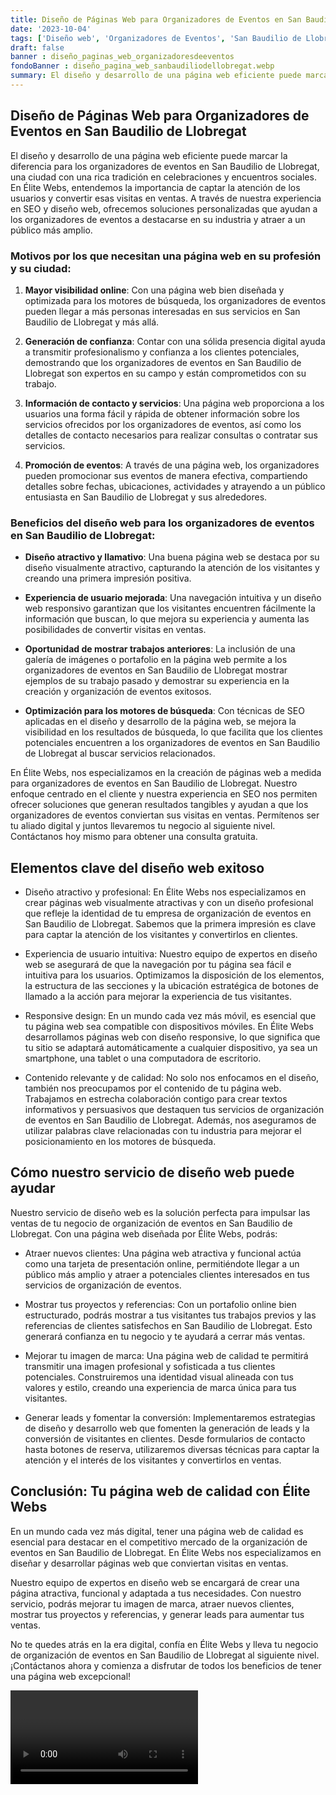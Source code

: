 ```yaml
---
title: Diseño de Páginas Web para Organizadores de Eventos en San Baudilio de Llobregat
date: '2023-10-04'
tags: ['Diseño web', 'Organizadores de Eventos', 'San Baudilio de Llobregat']
draft: false
banner : diseño_paginas_web_organizadoresdeeventos
fondoBanner : diseño_pagina_web_sanbaudiliodellobregat.webp
summary: El diseño y desarrollo de una página web eficiente puede marcar la diferencia para los organizadores de eventos en San Baudilio de Llobregat, una ciudad con una rica tradición en celebraciones y encuentros sociales. En Élite Webs, entendemos la importancia de captar la atención de los usuarios y convertir esas visitas en ventas. A través de nuestra experiencia en SEO y diseño web, ofrecemos soluciones personalizadas que ayudan a los organizadores de eventos a destacarse en su industria y atraer a un público más amplio.
---
```


## Diseño de Páginas Web para Organizadores de Eventos en San Baudilio de Llobregat

El diseño y desarrollo de una página web eficiente puede marcar la diferencia para los organizadores de eventos en San Baudilio de Llobregat, una ciudad con una rica tradición en celebraciones y encuentros sociales. En Élite Webs, entendemos la importancia de captar la atención de los usuarios y convertir esas visitas en ventas. A través de nuestra experiencia en SEO y diseño web, ofrecemos soluciones personalizadas que ayudan a los organizadores de eventos a destacarse en su industria y atraer a un público más amplio.

### Motivos por los que necesitan una página web en su profesión y su ciudad:

1. **Mayor visibilidad online**: Con una página web bien diseñada y optimizada para los motores de búsqueda, los organizadores de eventos pueden llegar a más personas interesadas en sus servicios en San Baudilio de Llobregat y más allá.

2. **Generación de confianza**: Contar con una sólida presencia digital ayuda a transmitir profesionalismo y confianza a los clientes potenciales, demostrando que los organizadores de eventos en San Baudilio de Llobregat son expertos en su campo y están comprometidos con su trabajo.

3. **Información de contacto y servicios**: Una página web proporciona a los usuarios una forma fácil y rápida de obtener información sobre los servicios ofrecidos por los organizadores de eventos, así como los detalles de contacto necesarios para realizar consultas o contratar sus servicios.

4. **Promoción de eventos**: A través de una página web, los organizadores pueden promocionar sus eventos de manera efectiva, compartiendo detalles sobre fechas, ubicaciones, actividades y atrayendo a un público entusiasta en San Baudilio de Llobregat y sus alrededores.

### Beneficios del diseño web para los organizadores de eventos en San Baudilio de Llobregat:

- **Diseño atractivo y llamativo**: Una buena página web se destaca por su diseño visualmente atractivo, capturando la atención de los visitantes y creando una primera impresión positiva.

- **Experiencia de usuario mejorada**: Una navegación intuitiva y un diseño web responsivo garantizan que los visitantes encuentren fácilmente la información que buscan, lo que mejora su experiencia y aumenta las posibilidades de convertir visitas en ventas.

- **Oportunidad de mostrar trabajos anteriores**: La inclusión de una galería de imágenes o portafolio en la página web permite a los organizadores de eventos en San Baudilio de Llobregat mostrar ejemplos de su trabajo pasado y demostrar su experiencia en la creación y organización de eventos exitosos.

- **Optimización para los motores de búsqueda**: Con técnicas de SEO aplicadas en el diseño y desarrollo de la página web, se mejora la visibilidad en los resultados de búsqueda, lo que facilita que los clientes potenciales encuentren a los organizadores de eventos en San Baudilio de Llobregat al buscar servicios relacionados.

En Élite Webs, nos especializamos en la creación de páginas web a medida para organizadores de eventos en San Baudilio de Llobregat. Nuestro enfoque centrado en el cliente y nuestra experiencia en SEO nos permiten ofrecer soluciones que generan resultados tangibles y ayudan a que los organizadores de eventos conviertan sus visitas en ventas. Permítenos ser tu aliado digital y juntos llevaremos tu negocio al siguiente nivel. Contáctanos hoy mismo para obtener una consulta gratuita.

<GifSeo />

<Cta />

## Elementos clave del diseño web exitoso

- Diseño atractivo y profesional: En Élite Webs nos especializamos en crear páginas web visualmente atractivas y con un diseño profesional que refleje la identidad de tu empresa de organización de eventos en San Baudilio de Llobregat. Sabemos que la primera impresión es clave para captar la atención de los visitantes y convertirlos en clientes.

- Experiencia de usuario intuitiva: Nuestro equipo de expertos en diseño web se asegurará de que la navegación por tu página sea fácil e intuitiva para los usuarios. Optimizamos la disposición de los elementos, la estructura de las secciones y la ubicación estratégica de botones de llamado a la acción para mejorar la experiencia de tus visitantes.

- Responsive design: En un mundo cada vez más móvil, es esencial que tu página web sea compatible con dispositivos móviles. En Élite Webs desarrollamos páginas web con diseño responsive, lo que significa que tu sitio se adaptará automáticamente a cualquier dispositivo, ya sea un smartphone, una tablet o una computadora de escritorio.

- Contenido relevante y de calidad: No solo nos enfocamos en el diseño, también nos preocupamos por el contenido de tu página web. Trabajamos en estrecha colaboración contigo para crear textos informativos y persuasivos que destaquen tus servicios de organización de eventos en San Baudilio de Llobregat. Además, nos aseguramos de utilizar palabras clave relacionadas con tu industria para mejorar el posicionamiento en los motores de búsqueda.

## Cómo nuestro servicio de diseño web puede ayudar

Nuestro servicio de diseño web es la solución perfecta para impulsar las ventas de tu negocio de organización de eventos en San Baudilio de Llobregat. Con una página web diseñada por Élite Webs, podrás:

- Atraer nuevos clientes: Una página web atractiva y funcional actúa como una tarjeta de presentación online, permitiéndote llegar a un público más amplio y atraer a potenciales clientes interesados en tus servicios de organización de eventos.

- Mostrar tus proyectos y referencias: Con un portafolio online bien estructurado, podrás mostrar a tus visitantes tus trabajos previos y las referencias de clientes satisfechos en San Baudilio de Llobregat. Esto generará confianza en tu negocio y te ayudará a cerrar más ventas.

- Mejorar tu imagen de marca: Una página web de calidad te permitirá transmitir una imagen profesional y sofisticada a tus clientes potenciales. Construiremos una identidad visual alineada con tus valores y estilo, creando una experiencia de marca única para tus visitantes.

- Generar leads y fomentar la conversión: Implementaremos estrategias de diseño y desarrollo web que fomenten la generación de leads y la conversión de visitantes en clientes. Desde formularios de contacto hasta botones de reserva, utilizaremos diversas técnicas para captar la atención y el interés de los visitantes y convertirlos en ventas.

## Conclusión: Tu página web de calidad con Élite Webs

En un mundo cada vez más digital, tener una página web de calidad es esencial para destacar en el competitivo mercado de la organización de eventos en San Baudilio de Llobregat. En Élite Webs nos especializamos en diseñar y desarrollar páginas web que conviertan visitas en ventas.

Nuestro equipo de expertos en diseño web se encargará de crear una página atractiva, funcional y adaptada a tus necesidades. Con nuestro servicio, podrás mejorar tu imagen de marca, atraer nuevos clientes, mostrar tus proyectos y referencias, y generar leads para aumentar tus ventas.

No te quedes atrás en la era digital, confía en Élite Webs y lleva tu negocio de organización de eventos en San Baudilio de Llobregat al siguiente nivel. ¡Contáctanos ahora y comienza a disfrutar de todos los beneficios de tener una página web excepcional!

<Video />

<CtaBot job='Organizadores de Eventos' city='San Baudilio de Llobregat'/>

<Gmaps query='San Baudilio de Llobregat+españa+maps' />